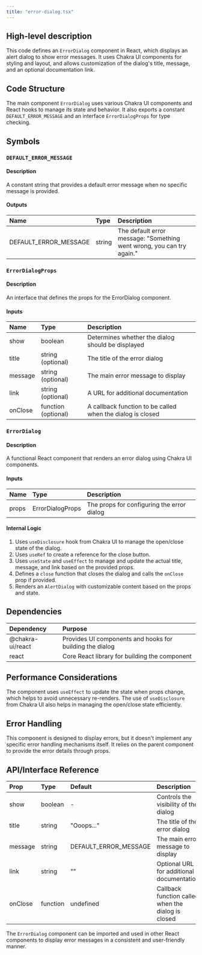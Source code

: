 ```yaml
---
title: "error-dialog.tsx"
---
```


## High-level description
This code defines an `ErrorDialog` component in React, which displays an alert dialog to show error messages. It uses Chakra UI components for styling and layout, and allows customization of the dialog's title, message, and an optional documentation link.

## Code Structure
The main component `ErrorDialog` uses various Chakra UI components and React hooks to manage its state and behavior. It also exports a constant `DEFAULT_ERROR_MESSAGE` and an interface `ErrorDialogProps` for type checking.

## Symbols

### `DEFAULT_ERROR_MESSAGE`
#### Description
A constant string that provides a default error message when no specific message is provided.

#### Outputs
| Name | Type | Description |
|:-----|:-----|:------------|
| DEFAULT_ERROR_MESSAGE | string | The default error message: "Something went wrong, you can try again." |

### `ErrorDialogProps`
#### Description
An interface that defines the props for the ErrorDialog component.

#### Inputs
| Name | Type | Description |
|:-----|:-----|:------------|
| show | boolean | Determines whether the dialog should be displayed |
| title | string (optional) | The title of the error dialog |
| message | string (optional) | The main error message to display |
| link | string (optional) | A URL for additional documentation |
| onClose | function (optional) | A callback function to be called when the dialog is closed |

### `ErrorDialog`
#### Description
A functional React component that renders an error dialog using Chakra UI components.

#### Inputs
| Name | Type | Description |
|:-----|:-----|:------------|
| props | ErrorDialogProps | The props for configuring the error dialog |

#### Internal Logic
1. Uses `useDisclosure` hook from Chakra UI to manage the open/close state of the dialog.
2. Uses `useRef` to create a reference for the close button.
3. Uses `useState` and `useEffect` to manage and update the actual title, message, and link based on the provided props.
4. Defines a `close` function that closes the dialog and calls the `onClose` prop if provided.
5. Renders an `AlertDialog` with customizable content based on the props and state.

## Dependencies
| Dependency | Purpose |
|:-----------|:--------|
| @chakra-ui/react | Provides UI components and hooks for building the dialog |
| react | Core React library for building the component |

## Performance Considerations
The component uses `useEffect` to update the state when props change, which helps to avoid unnecessary re-renders. The use of `useDisclosure` from Chakra UI also helps in managing the open/close state efficiently.

## Error Handling
This component is designed to display errors, but it doesn't implement any specific error handling mechanisms itself. It relies on the parent component to provide the error details through props.

## API/Interface Reference
| Prop | Type | Default | Description |
|:-----|:-----|:--------|:------------|
| show | boolean | - | Controls the visibility of the dialog |
| title | string | "Ooops..." | The title of the error dialog |
| message | string | DEFAULT_ERROR_MESSAGE | The main error message to display |
| link | string | "" | Optional URL for additional documentation |
| onClose | function | undefined | Callback function called when the dialog is closed |

The `ErrorDialog` component can be imported and used in other React components to display error messages in a consistent and user-friendly manner.